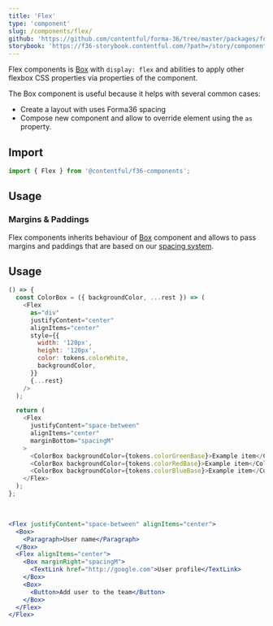 ```yaml
---
title: 'Flex'
type: 'component'
slug: /components/flex/
github: 'https://github.com/contentful/forma-36/tree/master/packages/forma-36-react-components/src/components/Flex'
storybook: 'https://f36-storybook.contentful.com/?path=/story/components-flex--default'
---
```


Flex components is [Box] with `display: flex` and abilities to apply other flexbox CSS properties via properties of the component.

The Box component is useful because it helps with several common cases:

- Create a layout with uses Forma36 spacing
- Compose new component and allow to override element using the `as` property.

## Import

```js static=true
import { Flex } from '@contentful/f36-components';
```

## Usage

### Margins & Paddings

Flex components inherits behaviour of [Box] component and allows to pass margins and paddings that are based on our [spacing system].

## Usage

```js
() => {
  const ColorBox = ({ backgroundColor, ...rest }) => (
    <Flex
      as="div"
      justifyContent="center"
      alignItems="center"
      style={{
        width: '120px',
        height: '120px',
        color: tokens.colorWhite,
        backgroundColor,
      }}
      {...rest}
    />
  );

  return (
    <Flex
      justifyContent="space-between"
      alignItems="center"
      marginBottom="spacingM"
    >
      <ColorBox backgroundColor={tokens.colorGreenBase}>Example item</ColorBox>
      <ColorBox backgroundColor={tokens.colorRedBase}>Example item</ColorBox>
      <ColorBox backgroundColor={tokens.colorBlueBase}>Example item</ColorBox>
    </Flex>
  );
};
```

<br />

```jsx
<Flex justifyContent="space-between" alignItems="center">
  <Box>
    <Paragraph>User name</Paragraph>
  </Box>
  <Flex alignItems="center">
    <Box marginRight="spacingM">
      <TextLink href="http://google.com">User profile</TextLink>
    </Box>
    <Box>
      <Button>Add user to the team</Button>
    </Box>
  </Flex>
</Flex>
```

<br />

[box]: ../box
[spacing system]: ../../foundation/spacing
